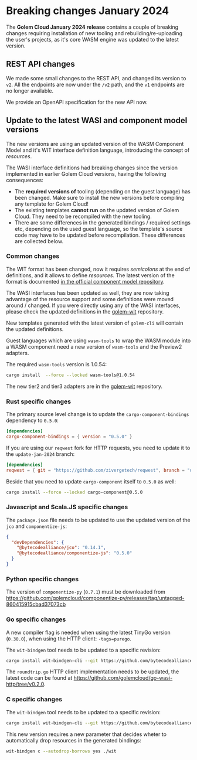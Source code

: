# Breaking changes January 2024

The **Golem Cloud January 2024 release** contains a couple of breaking changes requiring installation of new tooling and rebuilding/re-uploading the user's projects, as it's core WASM engine was updated to the latest version.

## REST API changes

We made some small changes to the REST API, and changed its version to `v2`. All the endpoints are now under the `/v2` path, and the `v1` endpoints are no longer available.

We provide an OpenAPI specification for the new API now.

## Update to the latest WASI and component model versions

The new versions are using an updated version of the WASM Component Model and
it's WIT interface definition language, introducing the concept of _resources_.

The WASI interface definitions had breaking changes since the version implemented in earlier Golem Cloud versions, having the following consequences:

- The **required versions of** tooling (depending on the guest language) has been changed. Make sure to install the new versions before compiling any template for Golem Cloud!
- The existing templates **cannot run** on the updated version of Golem Cloud. They need to be recompiled with the new tooling.
- There are some differences in the generated bindings / required settings etc, depending on the used guest language, so the template's source code may have to be updated before recompilation. These differences are collected below.

### Common changes

The WIT format has been changed, now it requires _semicolons_ at the end of definitions, and it allows to define _resources_. The latest version of the format is documented [in the official component model repository](https://github.com/WebAssembly/component-model/blob/main/design/mvp/WIT.md).

The WASI interfaces has been updated as well, they are now taking advantage of the resource support and some definitions were moved around / changed. If you were directly using any of the WASI interfaces, please check the updated definitions in the [golem-wit](https://github.com/golemcloud/golem-wit/tree/jan-2024-release) repository.

New templates generated with the latest version of `golem-cli` will contain the updated definitions.

Guest languages which are using `wasm-tools` to wrap the WASM module into a WASM component need a new version of `wasm-tools` and the Preview2 adapters.

The required `wasm-tools` version is 1.0.54:

```bash
cargo install  --force --locked wasm-tools@1.0.54
```

The new tier2 and tier3 adapters are in the [golem-wit](https://github.com/golemcloud/golem-wit/tree/jan-2024-release) repository.

### Rust specific changes

The primary source level change is to update the `cargo-component-bindings` dependency to `0.5.0`:

```toml
[dependencies]
cargo-component-bindings = { version = "0.5.0" }
```

If you are using our `reqwest` fork for HTTP requests, you need to update it to the `update-jan-2024` branch:

```toml
[dependencies]
reqwest = { git = "https://github.com/zivergetech/reqwest", branch = "update-jan-2024", features = ["json"] }
```

Beside that you need to update `cargo-component` itself to `0.5.0` as well:

```bash
cargo install --force --locked cargo-component@0.5.0
```

### Javascript and Scala.JS specific changes

The `package.json` file needs to be updated to use the updated version of the `jco` and `componentize-js`:

```json
{
  "devDependencies": {
    "@bytecodealliance/jco": "0.14.1",
    "@bytecodealliance/componentize-js": "0.5.0"
  }
}
```

### Python specific changes

The version of `componentize-py` (`0.7.1`) must be downloaded from https://github.com/golemcloud/componentize-py/releases/tag/untagged-860415915cbad37073cb

### Go specific changes

A new compiler flag is needed when using the latest TinyGo version (`0.30.0`), when using the HTTP client: `-tags=purego`.

The `wit-bindgen` tool needs to be updated to a specific revision:

```bash
cargo install wit-bindgen-cli --git https://github.com/bytecodealliance/wit-bindgen --force --rev 3433f2d8515dd9eba95fd3ad581f5c389ae9dd1f
```

The `roundtrip.go` HTTP client implementation needs to be updated, the latest code can be found at https://github.com/golemcloud/go-wasi-http/tree/v0.2.0.

### C specific changes

The `wit-bindgen` tool needs to be updated to a specific revision:

```bash
cargo install wit-bindgen-cli --git https://github.com/bytecodealliance/wit-bindgen --force --rev 3433f2d8515dd9eba95fd3ad581f5c389ae9dd1f
```

This new version requires a new parameter that decides wheter to automatically drop resources in the generated bindings:

```bash
wit-bindgen c --autodrop-borrows yes ./wit
```
